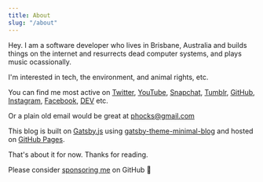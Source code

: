 ```yaml
---
title: About
slug: "/about"
---
```


Hey. I am a software developer who lives in Brisbane, Australia and builds things on the internet and resurrects dead computer systems, and plays music ocassionally.

I'm interested in tech, the environment, and animal rights, etc.

You can find me most active on [Twitter](https://twitter.com/phocks), [YouTube](https://www.youtube.com/channel/UCdFaHY7gBbp9m9xGF0mwqFg), [Snapchat](https://www.snapchat.com/add/phocksx), [Tumblr](http://phocks.tumblr.com), [GitHub](https://github.com/phocks), [Instagram](http://instagram.com/phocks), [Facebook](https://facebook.com/phocks), [DEV](https://dev.to/phocks) etc.

Or a plain old email would be great at [phocks@gmail.com](mailto:phocks@gmail.com)

This blog is built on [Gatsby.js](https://www.gatsbyjs.com/) using [gatsby-theme-minimal-blog](https://github.com/LekoArts/gatsby-themes/tree/master/themes/gatsby-theme-minimal-blog) and hosted on [GitHub Pages](https://pages.github.com/).

That's about it for now. Thanks for reading.

Please consider <a href="https://github.com/sponsors/phocks">sponsoring me</a> on GitHub 🙏
